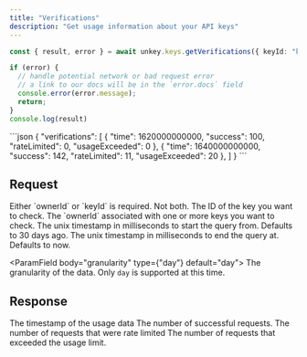 ```yaml
---
title: "Verifications"
description: "Get usage information about your API keys"
---
```



<RequestExample>

```ts
const { result, error } = await unkey.keys.getVerifications({ keyId: "key_123" });

if (error) {
  // handle potential network or bad request error
  // a link to our docs will be in the `error.docs` field
  console.error(error.message);
  return;
}
console.log(result)
```
</RequestExample>

<ResponseExample>
```json
{
  "verifications": [
    {
      "time": 1620000000000,
      "success": 100,
      "rateLimited": 0,
      "usageExceeded": 0
    },
    {
      "time": 1640000000000,
      "success": 142,
      "rateLimited": 11,
      "usageExceeded": 20
    },
  ]
}
```
</ResponseExample>


## Request

<Warning>
Either `ownerId` or `keyId` is required. Not both.
</Warning>

<ParamField body="keyId" type="string" required>
  The ID of the key you want to check.
</ParamField>


<ParamField body="ownerId" type="string" required>
  The `ownerId` associated with one or more keys you want to check.
</ParamField>


<ParamField body="start" type="integer">
  The unix timestamp in milliseconds to start the query from. Defaults to 30 days ago.
</ParamField>

<ParamField body="end" type="integer">
  The unix timestamp in milliseconds to end the query at. Defaults to now.
  </ParamField>


  <ParamField body="granularity" type={"day"} default="day">
   The granularity of the data. Only `day` is supported at this time.
    </ParamField>


## Response

<ResponseField name="result" type="object">

<Expandable defaultOpen>

<ResponseField name="verifications" type="Array" required>

<Expandable defaultOpen>

<ResponseField name="time" type="integer" required>
The timestamp of the usage data
</ResponseField>

<ResponseField name="success" type="integer" required>
The number of successful requests.
</ResponseField>

<ResponseField name="rateLimited" type="integer" required>
The number of requests that were rate limited
</ResponseField>

<ResponseField name="usageExceeded" type="integer" required>
The number of requests that exceeded the usage limit.
</ResponseField>
</Expandable>

</ResponseField>


</Expandable>
</ResponseField>
